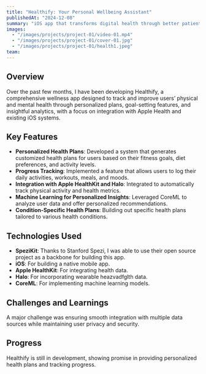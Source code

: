 ```yaml
---
title: "Healthify: Your Personal Wellbeing Assistant"
publishedAt: "2024-12-08"
summary: "iOS app that transforms digital health through better patient-doctor relations."
images:
  - "/images/projects/project-01/video-01.mp4"
  - "/images/projects/project-01/cover-01.jpg"
  - "/images/projects/project-01/health1.jpeg"
team:
---
```


## Overview

Over the past few months, I have been developing Healthify, a comprehensive wellness app designed to track and improve users’ physical and mental health through personalized plans, goal-setting features, and insightful analytics, with a focus on integration with Apple Health and existing iOS systems.

## Key Features

- **Personalized Health Plans**: Developed a system that generates customized health plans for users based on their fitness goals, diet preferences, and activity levels.
- **Progress Tracking**: Implemented a feature that allows users to log their daily activities, workouts, meals, and moods.
- **Integration with Apple HealthKit and Halo**: Integrated to automatically track physical activity and health metrics.
- **Machine Learning for Personalized Insights**: Leveraged CoreML to analyze user data and offer personalized recommendations.
- **Condition-Specific Health Plans**: Building out specific health plans tailored to various health conditions.

## Technologies Used

- **SpeziKit**: Thanks to Stanford Spezi, I was able to use their open source project as a backbone for building this app.
- **iOS**: For building a native mobile app.
- **Apple HealthKit**: For integrating health data.
- **Halo**: For incorporating wearable heazvadfglth data.
- **CoreML**: For implementing machine learning models.

## Challenges and Learnings

A major challenge was ensuring smooth integration with multiple data sources while maintaining user privacy and security.



## Progress

Healthify is still in development, showing promise in providing personalized health plans and tracking progress.